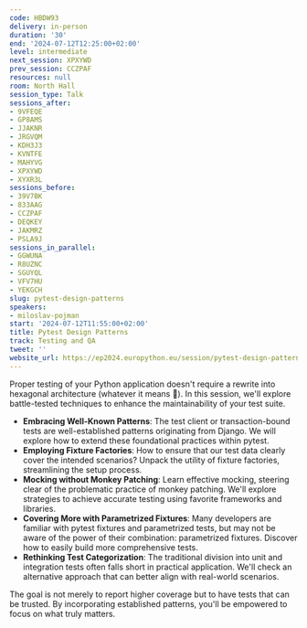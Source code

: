 ```yaml
---
code: HBDW93
delivery: in-person
duration: '30'
end: '2024-07-12T12:25:00+02:00'
level: intermediate
next_session: XPXYWD
prev_session: CCZPAF
resources: null
room: North Hall
session_type: Talk
sessions_after:
- 9VFEQE
- GP8AMS
- JJAKNR
- JRGVQM
- KDH3J3
- KVNTFE
- MAHYVG
- XPXYWD
- XYXR3L
sessions_before:
- 39V7BK
- 833AAG
- CCZPAF
- DEQKEY
- JAKMRZ
- PSLA9J
sessions_in_parallel:
- GGWUNA
- R8UZNC
- SGUYQL
- VFV7HU
- YEKGCH
slug: pytest-design-patterns
speakers:
- miloslav-pojman
start: '2024-07-12T11:55:00+02:00'
title: Pytest Design Patterns
track: Testing and QA
tweet: ''
website_url: https://ep2024.europython.eu/session/pytest-design-patterns
---
```


Proper testing of your Python application doesn't require a rewrite into hexagonal architecture (whatever it means 🤷). In this session, we'll explore battle-tested techniques to enhance the maintainability of your test suite.

- **Embracing Well-Known Patterns**: The test client or transaction-bound tests are well-established patterns originating from Django. We will explore how to extend these foundational practices within pytest.
- **Employing Fixture Factories**: How to ensure that our test data clearly cover the intended scenarios? Unpack the utility of fixture factories, streamlining the setup process.
- **Mocking without Monkey Patching**: Learn effective mocking, steering clear of the problematic practice of monkey patching. We'll explore strategies to achieve accurate testing using favorite frameworks and libraries.
- **Covering More with Parametrized Fixtures**: Many developers are familiar with pytest fixtures and parametrized tests, but may not be aware of the power of their combination: parametrized fixtures. Discover how to easily build more comprehensive tests.
- **Rethinking Test Categorization**: The traditional division into unit and integration tests often falls short in practical application. We'll check an alternative approach that can better align with real-world scenarios.

The goal is not merely to report higher coverage but to have tests that can be trusted. By incorporating established patterns, you'll be empowered to focus on what truly matters.
